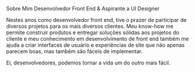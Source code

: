 
<HeadingTitle>Sobre Mim</HeadingTitle>
<HeadingSubtitle>
  Desenvolvedor Front End & Aspirante a UI Designer
</HeadingSubtitle>

Nestes anos como desenvolvedor front end, tive o prazer de participar de
diversos projetos para os mais diversos clientes. Meu know-how me permite
construir produtos e entregar soluções sólidas aos projetos do cliente e meu
conhecimento em desenvolvimento de front end também me ajuda a criar
interfaces de usuário e experiências de site que não apenas parecem boas, mas
também são fáceis de implementar.

Ei, desenvolvedores, podemos tornar a vida um do outro mais fácil.
